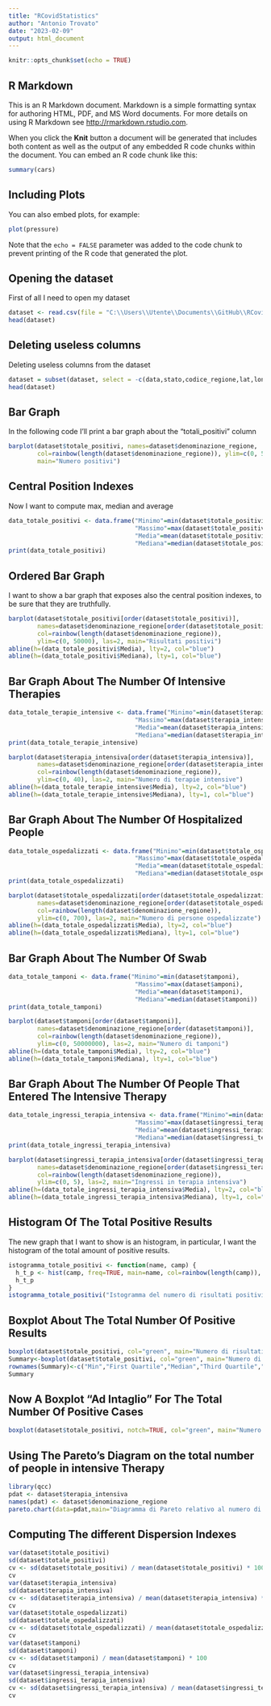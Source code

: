 ```yaml
---
title: "RCovidStatistics"
author: "Antonio Trovato"
date: "2023-02-09"
output: html_document
---
```


```r
knitr::opts_chunk$set(echo = TRUE)
```

## R Markdown

This is an R Markdown document. Markdown is a simple formatting syntax for authoring HTML, PDF, and MS Word documents. For more details on using R Markdown see <http://rmarkdown.rstudio.com>.

When you click the **Knit** button a document will be generated that includes both content as well as the output of any embedded R code chunks within the document. You can embed an R code chunk like this:

```r
summary(cars)
```

## Including Plots

You can also embed plots, for example:

```r
plot(pressure)
```

Note that the `echo = FALSE` parameter was added to the code chunk to prevent printing of the R code that generated the plot.

## Opening the dataset

First of all I need to open my dataset

```r
dataset <- read.csv(file = "C:\\Users\\Utente\\Documents\\GitHub\\RCovidStatistics\\dataset\\dpc-covid19-ita-regioni-20230202.csv")
head(dataset)
```

## Deleting useless columns

Deleting useless columns from the dataset

```r
dataset = subset(dataset, select = -c(data,stato,codice_regione,lat,long,casi_da_sospetto_diagnostico,casi_da_screening,note,note_test,note_casi,codice_nuts_1,codice_nuts_2))
head(dataset)
```

## Bar Graph

In the following code I'll print a bar graph about the "totali_positivi" column

```r
barplot(dataset$totale_positivi, names=dataset$denominazione_regione, 
        col=rainbow(length(dataset$denominazione_regione)), ylim=c(0, 50000), las=2, 
        main="Numero positivi")
```

## Central Position Indexes

Now I want to compute max, median and average

```r
data_totale_positivi <- data.frame("Minimo"=min(dataset$totale_positivi),
                                   "Massimo"=max(dataset$totale_positivi),
                                   "Media"=mean(dataset$totale_positivi),
                                   "Mediana"=median(dataset$totale_positivi))
print(data_totale_positivi)
```

## Ordered Bar Graph

I want to show a bar graph that exposes also the central position indexes, to be sure that they are truthfully.

```r
barplot(dataset$totale_positivi[order(dataset$totale_positivi)], 
        names=dataset$denominazione_regione[order(dataset$totale_positivi)], 
        col=rainbow(length(dataset$denominazione_regione)),
        ylim=c(0, 50000), las=2, main="Risultati positivi")
abline(h=(data_totale_positivi$Media), lty=2, col="blue")
abline(h=(data_totale_positivi$Mediana), lty=1, col="blue")
```

## Bar Graph About The Number Of Intensive Therapies

```r
data_totale_terapie_intensive <- data.frame("Minimo"=min(dataset$terapia_intensiva),
                                   "Massimo"=max(dataset$terapia_intensiva),
                                   "Media"=mean(dataset$terapia_intensiva),
                                   "Mediana"=median(dataset$terapia_intensiva))
print(data_totale_terapie_intensive)

barplot(dataset$terapia_intensiva[order(dataset$terapia_intensiva)], 
        names=dataset$denominazione_regione[order(dataset$terapia_intensiva)], 
        col=rainbow(length(dataset$denominazione_regione)),
        ylim=c(0, 40), las=2, main="Numero di terapie intensive")
abline(h=(data_totale_terapie_intensive$Media), lty=2, col="blue")
abline(h=(data_totale_terapie_intensive$Mediana), lty=1, col="blue")
```

## Bar Graph About The Number Of Hospitalized People

```r
data_totale_ospedalizzati <- data.frame("Minimo"=min(dataset$totale_ospedalizzati),
                                   "Massimo"=max(dataset$totale_ospedalizzati),
                                   "Media"=mean(dataset$totale_ospedalizzati),
                                   "Mediana"=median(dataset$totale_ospedalizzati))
print(data_totale_ospedalizzati)

barplot(dataset$totale_ospedalizzati[order(dataset$totale_ospedalizzati)], 
        names=dataset$denominazione_regione[order(dataset$totale_ospedalizzati)], 
        col=rainbow(length(dataset$denominazione_regione)),
        ylim=c(0, 700), las=2, main="Numero di persone ospedalizzate")
abline(h=(data_totale_ospedalizzati$Media), lty=2, col="blue")
abline(h=(data_totale_ospedalizzati$Mediana), lty=1, col="blue")
```

## Bar Graph About The Number Of Swab

```r
data_totale_tamponi <- data.frame("Minimo"=min(dataset$tamponi),
                                   "Massimo"=max(dataset$amponi),
                                   "Media"=mean(dataset$tamponi),
                                   "Mediana"=median(dataset$tamponi))
print(data_totale_tamponi)

barplot(dataset$tamponi[order(dataset$tamponi)], 
        names=dataset$denominazione_regione[order(dataset$tamponi)], 
        col=rainbow(length(dataset$denominazione_regione)),
        ylim=c(0, 50000000), las=2, main="Numero di tamponi")
abline(h=(data_totale_tamponi$Media), lty=2, col="blue")
abline(h=(data_totale_tamponi$Mediana), lty=1, col="blue")
```

## Bar Graph About The Number Of People That Entered The Intensive Therapy

```r
data_totale_ingressi_terapia_intensiva <- data.frame("Minimo"=min(dataset$ingressi_terapia_intensiva),
                                   "Massimo"=max(dataset$ingressi_terapia_intensiva),
                                   "Media"=mean(dataset$ingressi_terapia_intensiva),
                                   "Mediana"=median(dataset$ingressi_terapia_intensiva))
print(data_totale_ingressi_terapia_intensiva)

barplot(dataset$ingressi_terapia_intensiva[order(dataset$ingressi_terapia_intensiva)], 
        names=dataset$denominazione_regione[order(dataset$ingressi_terapia_intensiva)], 
        col=rainbow(length(dataset$denominazione_regione)),
        ylim=c(0, 5), las=2, main="Ingressi in terapia intensiva")
abline(h=(data_totale_ingressi_terapia_intensiva$Media), lty=2, col="blue")
abline(h=(data_totale_ingressi_terapia_intensiva$Mediana), lty=1, col="blue")
```

## Histogram Of The Total Positive Results

The new graph that I want to show is an histogram, in particular, I want the histogram of the total amount of positive results.

```r
istogramma_totale_positivi <- function(name, camp) {
  h_t_p <- hist(camp, freq=TRUE, main=name, col=rainbow(length(camp)), xlab="")
  h_t_p
}
istogramma_totale_positivi("Istogramma del numero di risultati positivi per regione", dataset$totale_positivi)
```


## Boxplot About The Total Number Of Positive Results

```r
boxplot(dataset$totale_positivi, col="green", main="Numero di risultati positivi per regione")
Summary<-boxplot(dataset$totale_positivi, col="green", main="Numero di risultati positivi per regione")$stats
rownames(Summary)<-c("Min","First Quartile","Median","Third Quartile","Maximum")
Summary
```

## Now A Boxplot "Ad Intaglio" For The Total Number Of Positive Cases

```r
boxplot(dataset$totale_positivi, notch=TRUE, col="green", main="Numero di risultati positivi per regione")
```

## Using The Pareto's Diagram on the total number of people in intensive Therapy

```r
library(qcc)
pdat <- dataset$terapia_intensiva
names(pdat) <- dataset$denominazione_regione
pareto.chart(data=pdat,main="Diagramma di Pareto relativo al numero di persone in terapia intensiva")
```

## Computing The different Dispersion Indexes

```r
var(dataset$totale_positivi)
sd(dataset$totale_positivi)
cv <- sd(dataset$totale_positivi) / mean(dataset$totale_positivi) * 100
cv
var(dataset$terapia_intensiva)
sd(dataset$terapia_intensiva)
cv <- sd(dataset$terapia_intensiva) / mean(dataset$terapia_intensiva) * 100
cv
var(dataset$totale_ospedalizzati)
sd(dataset$totale_ospedalizzati)
cv <- sd(dataset$totale_ospedalizzati) / mean(dataset$totale_ospedalizzati) * 100
cv
var(dataset$tamponi)
sd(dataset$tamponi)
cv <- sd(dataset$tamponi) / mean(dataset$tamponi) * 100
cv
var(dataset$ingressi_terapia_intensiva)
sd(dataset$ingressi_terapia_intensiva)
cv <- sd(dataset$ingressi_terapia_intensiva) / mean(dataset$ingressi_terapia_intensiva) * 100
cv
```


